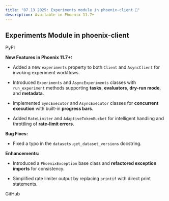 ```yaml
---
title: "07.13.2025: Experiments module in phoenix-client 🧪"
description: Available in Phoenix 11.7+
---
```


<Update label="07.13.2025">

## Experiments Module in phoenix-client

<Card title="arize-phoenix-client" href="https://pypi.org/project/arize-phoenix-client/" icon="cube" horizontal>
  PyPI
</Card>

**New Features in Phoenix 11.7+:**

* Added a new `experiments` property to both `Client` and `AsyncClient` for invoking experiment workflows.

* Introduced `Experiments` and `AsyncExperiments` classes with `run_experiment` methods supporting **tasks**, **evaluators**, **dry-run mode**, and **metadata**.

* Implemented `SyncExecutor` and `AsyncExecutor` classes for **concurrent execution** with built-in **progress bars**.

* Added `RateLimiter` and `AdaptiveTokenBucket` for intelligent handling and throttling of **rate-limit errors**.

**Bug Fixes:**

* Fixed a typo in the `datasets.get_dataset_versions` docstring.

**Enhancements:**

* Introduced a `PhoenixException` base class and **refactored exception imports** for consistency.

* Simplified rate limiter output by replacing `printif` with direct print statements.


<Card title="feat: Add experiments module to phoenix-client by anticorrelator · Pull Request #8375 · Arize-ai/phoenix" icon="github" href="https://github.com/Arize-ai/phoenix/pull/8375" horizontal>
  GitHub
</Card>
</Update>